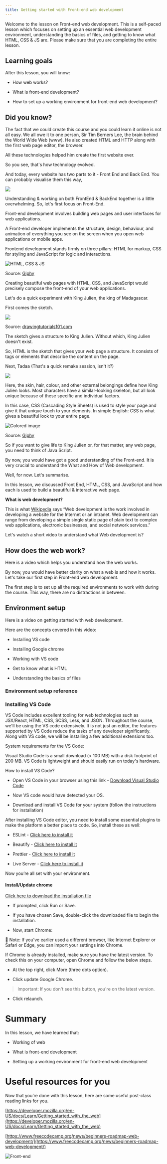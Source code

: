 ```yaml
---
title: Getting started with Front-end web development
---
```





Welcome to the lesson on Front-end web development. This is a self-paced lesson which focuses on setting up an essential web development environment, understanding the basics of files, and getting to know what HTML, CSS & JS are. Please make sure that you are completing the entire lesson.

  
  

## Learning goals

After this lesson, you will know:

-   How web works?
    
-   What is front-end development?
    
-   How to set up a working environment for front-end web development?
    

  

## Did you know?

The fact that we could create this course and you could learn it online is not all easy. We all owe it to one person, Sir Tim Berners Lee, the brain behind the World Wide Web (www). He also created HTML and HTTP along with the first web page editor, the browser.

  

All these technologies helped him create the first website ever.

  

So you see, that's how technology evolved.

  

And today, every website has two parts to it - Front End and Back End. You can probably visualise them this way,

  

![](https://lh6.googleusercontent.com/uYAn1E6871d5WV_BqgzXRKE0dtkLNO1IG09qJO8uvqFrg1ACnRr7IRuRxc84i0Ab09Mr1-Q3zR-OsQvx9CtmUSrKGOvNaVdcAijcfoD15JnXu3xmzk4fg7jemm0msZLSju_0vTvGtSHBFNrVmXPf6eQ)

  
  

Understanding & working on both FrontEnd & BackEnd together is a little overwhelming. So, let's first focus on Front-End.

  

Front-end development involves building web pages and user interfaces for web applications.

  
  
  

A Front-end developer implements the structure, design, behaviour, and animation of everything you see on the screen when you open web applications or mobile apps.

  

Frontend development stands firmly on three pillars: HTML for markup, CSS for styling and JavaScript for logic and interactions.

  ![HTML, CSS & JS](https://i.giphy.com/media/fuJPZBIIqzbt1kAYVc/giphy.webp)

  

Source: [Giphy](https://media0.giphy.com/media/fuJPZBIIqzbt1kAYVc/giphy.gif)

  

Creating beautiful web pages with HTML, CSS, and JavaScript would precisely compose the front-end of your web applications.

  

Let's do a quick experiment with King Julien, the king of Madagascar.

  

First comes the sketch.

  

![](https://lh5.googleusercontent.com/R993gBaNebxIDyft7G4-Jxbwk0Bg_w_4pfK3wbAMnwR-m8eWUNe-LptQZ4eU0urTmOqvy89JDSXcwZtoGvbBZZv0Zp1HhyD163JqhRpI5u43UHWk0_BR7m_23fF-H_6pIli3rV2O-fvmEZ7fSl6eG3c)

  

Source: [drawingtutorials101.com](https://www.drawingtutorials101.com/how-to-draw-king-julien-from-all-hail-king-julien)

  

The sketch gives a structure to King Julien. Without which, King Julien doesn't exist.

  
  
  

So, HTML is the sketch that gives your web page a structure. It consists of tags or elements that describe the content on the page.

  

Next, Tadaa (That's a quick remake session, isn't it?)

  

![](https://lh5.googleusercontent.com/IE-Q5G_HQtxVAHN9vkHd9-j9LHlFvl_xko3wMWO3w7grtv0IYj-C6zplxbS8FXuiJgOIbyCtjWkETZ29ChjFeeKNRmAYHLzd7lv2VEpX3gRdaCcSi1yc7xtdhtjLvn3gjJm439AUkpQGXo0nt4_bHNY)

  

Here, the skin, hair, colour, and other external belongings define how King Julien looks. Most characters have a similar-looking skeleton, but all look unique because of these specific and individual factors.

  
  
  

In this case, CSS (Cascading Style Sheets) is used to style your page and give it that unique touch to your elements. In simple English: CSS is what gives a beautiful look to your entire page.

  
  

![Colored image](https://media3.giphy.com/media/XbgzkpzueQjzepnhLy/giphy.gif)

Source: [Giphy](https://giphy.com/gifs/dreamworks-funny-mood-move-XbgzkpzueQjzepnhLy)

  

So if you want to give life to King Julien or, for that matter, any web page, you need to think of Java Script.

  

By now, you would have got a good understanding of the Front-end. It is very crucial to understand the What and How of Web development.

  

Well, for now. Let's summarise.

  

In this lesson, we discussed Front End, HTML, CSS, and JavaScript and how each is used to build a beautiful & interactive web page.

  

**What is web development?**

This is what [Wikipedia](https://en.wikipedia.org/wiki/Web_development) says “Web development is the work involved in developing a website for the Internet or an intranet. Web development can range from developing a simple single static page of plain text to complex web applications, electronic businesses, and social network services.”

  

Let's watch a short video to understand what Web development is?

  

<Youtube videoId="5YDVJaItmaY" start="0" end="616" />

  

## How does the web work?

Here is a video which helps you understand how the web works.

  

<Youtube videoId="hJHvdBlSxug" />

  

By now, you would have better clarity on what a web is and how it works. Let's take our first step in Front-end web development.

  

The first step is to set up all the required environments to work with during the course. This way, there are no distractions in between.

  
  

## Environment setup

  

Here is a video on getting started with web development.

  

<Youtube videoId="kUMe1FH4CHE" start="55" end="1212" />

  

Here are the concepts covered in this video:

-   Installing VS code
    
-   Installing Google chrome
    
-   Working with VS code
    
-   Get to know what is HTML
    
-   Understanding the basics of files
    

  

### Environment setup reference

  

### Installing VS Code

  

VS Code includes excellent tooling for web technologies such as JSX/React, HTML, CSS, SCSS, Less, and JSON. Throughout the course, we'll be using the VS code extensively. It is not just an editor, the features supported by VS Code reduce the tasks of any developer significantly. Along with VS code, we will be installing a few additional extensions too.

  

System requirements for the VS Code:

  

Visual Studio Code is a small download (&lt; 100 MB) with a disk footprint of 200 MB. VS Code is lightweight and should easily run on today's hardware.

  

How to install VS Code?

  

-   Open VS Code in your browser using this link - [Download Visual Studio Code](https://code.visualstudio.com)
    

  

-   Now VS code would have detected your OS.
    

  

-   Download and install VS Code for your system (follow the instructions for installation)
    

  

After installing VS Code editor, you need to install some essential plugins to make the platform a better place to code. So, install these as well:

  

-   ESLint - [Click here to install it](https://marketplace.visualstudio.com/items?itemName=dbaeumer.vscode-eslint)
    

  

-   Beautify - [Click here to install it](https://marketplace.visualstudio.com/items?itemName=HookyQR.beautify)
    

  

-   Prettier - [Click here to install it](https://marketplace.visualstudio.com/items?itemName=esbenp.prettier-vscode)
    

  

-   Live Server - [Click here to install it](https://marketplace.visualstudio.com/items?itemName=ritwickdey.LiveServer)
    

  

Now you’re all set with your environment.

  

#### Install/Update chrome

  

[Click here to download the installation file](https://www.google.com/chrome/?brand=CHBD&gclid=EAIaIQobChMIiKzR3_mC5wIVkIWPCh0S2AoxEAAYASABEgIsvvD_BwE&gclsrc=aw.ds)

  

-   If prompted, click Run or Save.
    

  

-   If you have chosen Save, double-click the downloaded file to begin the installation.
    

  

-   Now, start Chrome:
    

  
  

🚨 Note: If you've earlier used a different browser, like Internet Explorer or Safari or Edge, you can import your settings into Chrome.

  

If Chrome is already installed, make sure you have the latest version. To check this on your computer, open Chrome and follow the below steps.

  

-   At the top right, click More (three dots option).
    

  

-   Click update Google Chrome.
    

  

> Important: If you don't see this button, you're on the latest version.

  

-   Click relaunch.
    

  

# Summary

In this lesson, we have learned that:

-   Working of web
    
-   What is front-end development
    
-   Setting up a working environment for front-end web development
    

# Useful resources for you

Now that you’re done with this lesson, here are some useful post-class reading links for you.

  

[https://developer.mozilla.org/en-US/docs/Learn/Getting_started_with_the_web](https://developer.mozilla.org/en-US/docs/Learn/Getting_started_with_the_web)

  

[https://www.freecodecamp.org/news/beginners-roadmap-web-development/](https://www.freecodecamp.org/news/beginners-roadmap-web-development/)

  
  

![Front-end](https://media4.giphy.com/media/KctrWMQ7u9D2du0YmD/giphy.gif?cid=790b761120e6bce4ef8f73e8aa40631d694ae3490ed35b90&rid=giphy.gif&ct=g)